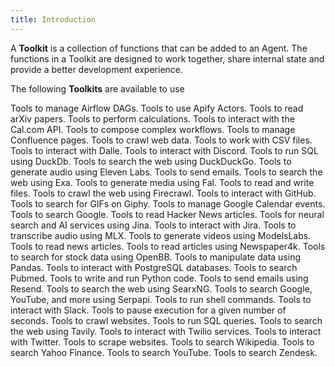```yaml
---
title: Introduction
---
```


A **Toolkit** is a collection of functions that can be added to an Agent. The functions in a Toolkit are designed to work together, share internal state and provide a better development experience.

The following **Toolkits** are available to use

<CardGroup cols={3}>
  <Card title="Airflow" icon="wind" iconType="duotone" href="/tools/toolkits/airflow">
    Tools to manage Airflow DAGs.
  </Card>
  <Card title="Apify" icon="gear" iconType="duotone" href="/tools/toolkits/apify">
    Tools to use Apify Actors.
  </Card>
  <Card title="Arxiv" icon="book" iconType="duotone" href="/tools/toolkits/arxiv">
    Tools to read arXiv papers.
  </Card>
  <Card
    title="Calculator"
    icon="calculator"
    iconType="duotone"
    href="/tools/toolkits/calculator"
  >
    Tools to perform calculations.
  </Card>
  <Card title="CalCom" icon="calendar" iconType="duotone" href="/tools/toolkits/calcom">
    Tools to interact with the Cal.com API.
  </Card>
  <Card title="Composio" icon="code-branch" iconType="duotone" href="/tools/toolkits/composio">
    Tools to compose complex workflows.
  </Card>
  <Card title="Confluence" icon="file" iconType="duotone" href="/tools/toolkits/confluence">
    Tools to manage Confluence pages.
  </Card>
  <Card title="Crawl4AI" icon="spider" iconType="duotone" href="/tools/toolkits/crawl4ai">
    Tools to crawl web data.
  </Card>
  <Card title="CSV" icon="file-csv" iconType="duotone" href="/tools/toolkits/csv">
    Tools to work with CSV files.
  </Card>
  <Card title="Dalle" icon="eye" iconType="duotone" href="/tools/toolkits/dalle">
    Tools to interact with Dalle.
  </Card>
  <Card title="Discord" icon="comment" iconType="duotone" href="/tools/toolkits/discord">
    Tools to interact with Discord.
  </Card>
  <Card title="DuckDb" icon="server" iconType="duotone" href="/tools/toolkits/duckdb">
    Tools to run SQL using DuckDb.
  </Card>
  <Card title="DuckDuckGo" icon="duck" iconType="duotone" href="/tools/toolkits/duckduckgo">
    Tools to search the web using DuckDuckGo.
  </Card>
  <Card title="Eleven Labs" icon="headphones" iconType="duotone" href="/tools/toolkits/eleven_labs">
    Tools to generate audio using Eleven Labs.
  </Card>
  <Card title="Email" icon="envelope" iconType="duotone" href="/tools/toolkits/email">
    Tools to send emails.
  </Card>
  <Card title="Exa" icon="magnifying-glass" iconType="duotone" href="/tools/toolkits/exa">
    Tools to search the web using Exa.
  </Card>
  <Card title="Fal" icon="video" iconType="duotone" href="/tools/toolkits/fal">
    Tools to generate media using Fal.
  </Card>
  <Card title="File" icon="file" iconType="duotone" href="/tools/toolkits/file">
    Tools to read and write files.
  </Card>
  <Card title="Firecrawl" icon="fire" iconType="duotone" href="/tools/toolkits/firecrawl">
    Tools to crawl the web using Firecrawl.
  </Card>
  <Card title="GitHub" icon="github" iconType="brands" href="/tools/toolkits/github">
    Tools to interact with GitHub.
  </Card>
  <Card title="Giphy" icon="image" iconType="duotone" href="/tools/toolkits/giphy">
    Tools to search for GIFs on Giphy.
  </Card>
  <Card title="Google Calendar" icon="calendar" iconType="duotone" href="/tools/toolkits/googlecalendar">
    Tools to manage Google Calendar events.
  </Card>
  <Card title="Google Search" icon="google" iconType="duotone" href="/tools/toolkits/googlesearch">
    Tools to search Google.
  </Card>
  <Card title="HackerNews" icon="newspaper" iconType="duotone" href="/tools/toolkits/hackernews">
    Tools to read Hacker News articles.
  </Card>
  <Card title="Jina Reader" icon="robot" iconType="duotone" href="/tools/toolkits/jina_reader">
    Tools for neural search and AI services using Jina.
  </Card>
  <Card title="Jira" icon="jira" iconType="brands" href="/tools/toolkits/jira">
    Tools to interact with Jira.
  </Card>
  <Card title="MLX Transcribe" icon="headphones" iconType="duotone" href="/tools/toolkits/mlx_transcribe">
    Tools to transcribe audio using MLX.
  </Card>
  <Card title="ModelsLabs" icon="video" iconType="duotone" href="/tools/toolkits/models_labs">
    Tools to generate videos using ModelsLabs.
  </Card>
  <Card title="Newspaper" icon="newspaper" iconType="duotone" href="/tools/toolkits/newspaper">
    Tools to read news articles.
  </Card>
  <Card title="Newspaper4k" icon="newspaper" iconType="duotone" href="/tools/toolkits/newspaper4k">
    Tools to read articles using Newspaper4k.
  </Card>
  <Card title="OpenBB" icon="chart-bar" iconType="duotone" href="/tools/toolkits/openbb">
    Tools to search for stock data using OpenBB.
  </Card>
  <Card title="Pandas" icon="table" iconType="duotone" href="/tools/toolkits/pandas">
    Tools to manipulate data using Pandas.
  </Card>
  <Card title="Postgres" icon="database" iconType="duotone" href="/tools/toolkits/postgres">
    Tools to interact with PostgreSQL databases.
  </Card>
  <Card title="Pubmed" icon="file-medical" iconType="duotone" href="/tools/toolkits/pubmed">
    Tools to search Pubmed.
  </Card>
  <Card title="Python" icon="code" iconType="duotone" href="/tools/toolkits/python">
    Tools to write and run Python code.
  </Card>
  <Card title="Resend" icon="paper-plane" iconType="duotone" href="/tools/toolkits/resend">
    Tools to send emails using Resend.
  </Card>
  <Card title="SearxNG" icon="magnifying-glass" iconType="duotone" href="/tools/toolkits/searxng">
    Tools to search the web using SearxNG.
  </Card>
  <Card title="Serpapi" icon="magnifying-glass" iconType="duotone" href="/tools/toolkits/serpapi">
    Tools to search Google, YouTube, and more using Serpapi.
  </Card>
  <Card title="Shell" icon="terminal" iconType="duotone" href="/tools/toolkits/shell">
    Tools to run shell commands.
  </Card>
  <Card title="Slack" icon="slack" iconType="duotone" href="/tools/toolkits/slack">
    Tools to interact with Slack.
  </Card>
  <Card title="Sleep" icon="bed" iconType="duotone" href="/tools/toolkits/sleep">
    Tools to pause execution for a given number of seconds.
  </Card>
  <Card title="Spider" icon="spider" iconType="duotone" href="/tools/toolkits/spider">
    Tools to crawl websites.
  </Card>
  <Card title="SQL" icon="database" iconType="duotone" href="/tools/toolkits/sql">
    Tools to run SQL queries.
  </Card>
  <Card title="Tavily" icon="magnifying-glass" iconType="duotone" href="/tools/toolkits/tavily">
    Tools to search the web using Tavily.
  </Card>
  <Card title="Twilio" icon="mobile-screen-button" iconType="duotone" href="/tools/toolkits/twilio">
    Tools to interact with Twilio services.
  </Card>
  <Card title="Twitter" icon="twitter" iconType="brands" href="/tools/toolkits/twitter">
    Tools to interact with Twitter.
  </Card>
  <Card title="Website" icon="globe" iconType="duotone" href="/tools/toolkits/website">
    Tools to scrape websites.
  </Card>
  <Card title="Wikipedia" icon="book" iconType="duotone" href="/tools/toolkits/wikipedia">
    Tools to search Wikipedia.
  </Card>
  <Card title="YFinance" icon="dollar-sign" iconType="duotone" href="/tools/toolkits/yfinance">
    Tools to search Yahoo Finance.
  </Card>
  <Card title="YouTube" icon="youtube" iconType="brands" href="/tools/toolkits/youtube">
    Tools to search YouTube.
  </Card>
  <Card title="Zendesk" icon="headphones" iconType="duotone" href="/tools/toolkits/zendesk">
    Tools to search Zendesk.
  </Card>
</CardGroup>
